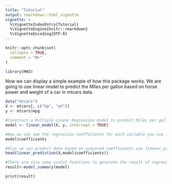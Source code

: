 ```yaml
---
title: "Tutorial"
output: rmarkdown::html_vignette
vignette: >
  %\VignetteIndexEntry{Tutorial}
  %\VignetteEngine{knitr::rmarkdown}
  %\VignetteEncoding{UTF-8}
---
```


```r
knitr::opts_chunk$set(
  collapse = TRUE,
  comment = "#>"
)
```

```r
library(HW3)
```


Now we can display a simple example of how this package works. We are going to use linear model to predict the Miles per gallon based on horse power and weight of a car in mtcars data.

```r
data("mtcars")
X <- mtcars[, c("hp", "wt")]
y <- mtcars$mpg

#Construct a Multiple Linear Regression model to predict Miles per gallon based on horse power and weight of a car
model <- linear_model(X, y, intercept = TRUE)

#Now we can see the regression coefficients for each variable you use in the model
model$coefficients

#Also we can predict data based on acquired coefficients use lineaer_prediction function
head(linear_prediction(X,model$coefficients))

#There are also some useful functions to generate the result of regression 
result<-model_summary(model)

print(result)

```
